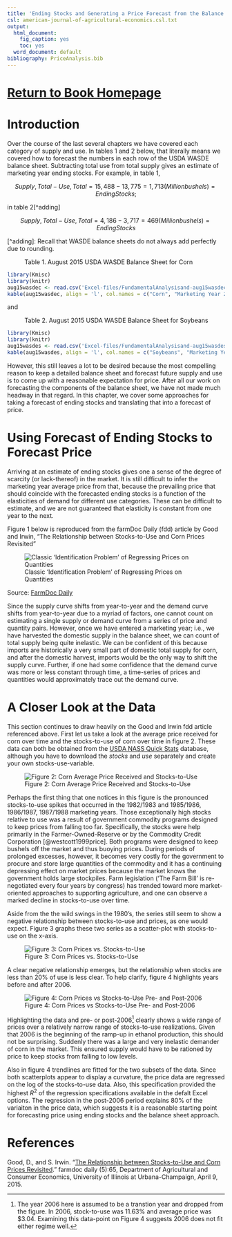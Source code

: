 ```yaml
---
title: 'Ending Stocks and Generating a Price Forecast from the Balance Sheet'
csl: american-journal-of-agricultural-economics.csl.txt
output:
  html_document:
    fig_caption: yes
    toc: yes
  word_document: default
bibliography: PriceAnalysis.bib
---
```


# [Return to Book Homepage](http://mindymallory.github.io/PriceAnalysis/)

# Introduction

Over the course of the last several chapters we have covered each category of supply and use. In tables 1 and 2 below, that literally means we covered how to forecast the numbers in each row of the USDA WASDE balance sheet. Subtracting total use from total supply gives an estimate of marketing year ending stocks. For example, in table 1, 

$$Supply, Total - Use, Total = 15,488 - 13,775 = 1,713 (Million bushels) = Ending Stocks;$$ 

in table 2[^adding]

$$Supply, Total - Use, Total = 4,186 - 3,717 = 469 (Million bushels) = Ending Stocks$$

[^adding]: Recall that WASDE balance sheets do not always add perfectly due to rounding.  

: Table 1. August 2015 USDA WASDE Balance Sheet for Corn

```r
library(Kmisc)
library(knitr)
aug15wasdec <- read.csv('Excel-files/FundamentalAnalysisand-aug15wasdec.csv')
kable(aug15wasdec, align = 'l', col.names = c("Corn", "Marketing Year 2013/2014", "Marketing Year 2014/2015 Est.", "Marketing Year 2015/2016 July Projection", "Marketing Year 2015/2016 August Projection"))

```

and 

: Table 2. August 2015 USDA WASDE Balance Sheet for Soybeans

```r
library(Kmisc)
library(knitr)
aug15wasdes <- read.csv('Excel-files/FundamentalAnalysisand-aug15wasdes.csv')
kable(aug15wasdes, align = 'l', col.names = c("Soybeans", "Marketing Year 2013/2014", "Marketing Year 2014/2015 Est.", "Marketing Year 2015/2016 July Projection", "Marketing Year 2015/2016 August Projection"))

```

However, this still leaves a lot to be desired because the most compelling reason to keep a detailed balance sheet and forecast future supply and use is to come up with a reasonable expectation for price. After all our work on forecasting the components of the balance sheet, we have not made much headway in that regard. In this chapter, we cover some approaches for taking a forecast of ending stocks and translating that into a forecast of price. 

# Using Forecast of Ending Stocks to Forecast Price

Arriving at an estimate of ending stocks gives one a sense of the degree of scarcity (or lack-thereof) in the market. It is still difficult to infer the marketing year average price from that, because the prevailing price that should coincide with the forecasted ending stocks is a function of the elasticities of demand for different use categories. These can be difficult to estimate, and we are not guaranteed that elasticity is constant from one year to the next. 

Figure 1 below is reproduced from the farmDoc Daily (fdd) article by Good and Irwin, "The Relationship between Stocks-to-Use and Corn Prices Revisited"

![Classic 'Identification Problem' of Regressing Prices on Quantities](images/fdd04092015_fig1.jpg)

Source: [FarmDoc Daily](http://farmdocdaily.illinois.edu/2015/04/relationship-stock-to-use-and-corn-prices.html)

Since the supply curve shifts from year-to-year and the demand curve shifts from year-to-year due to a myriad of factors, one cannot count on estimating a single supply or demand curve from a series of price and quantity pairs. However, once we have entered a marketing year; i.e., we have harvested the domestic supply in the balance sheet, we can count of total supply being quite inelastic. We can be confident of this because imports are historically a very small part of domestic total supply for corn, and after the domestic harvest, imports would be the only way to shift the supply curve. Further, if one had some confidence that the demand curve was more or less constant through time, a time-series of prices and quantities would approximately trace out the demand curve. 

# A Closer Look at the Data

This section continues to draw heavily on the Good and Irwin fdd article referenced above. First let us take a look at the average price received for corn over time and the stocks-to-use of corn over time in figure 2. These data can both be obtained from the [USDA NASS Quick Stats](http://www.nass.usda.gov/Statistics_by_Subject/?sector=CROPS) database, although you have to download the *stocks* and *use* separately and create your own stocks-use-variable. 

![Figure 2: Corn Average Price Received and Stocks-to-Use](Excel-files/EndingStocksand-corn_endingstock_prices_files/image005.png)

Perhaps the first thing that one notices in this figure is the pronounced stocks-to-use spikes that occurred in the 1982/1983 and 1985/1986, 1986/1987, 1987/1988 marketing years. Those exceptionally high stocks relative to use was a result of government commodity programs designed to keep prices from falling too far. Specifically, the stocks were help primarily in the Farmer-Owned-Reserve or by the Commodity Credit Corporation [@westcott1999price]. Both programs were designed to keep bushels off the market and thus buoying prices. During periods of prolonged excesses, however, it becomes very costly for the government to procure and store large quantities of the commodity and it has a continuing depressing effect on market prices because the market knows the government holds large stockpiles. Farm legislation ('The Farm Bill' is re-negotiated every four years by congress) has trended toward more market-oriented approaches to supporting agriculture, and one can observe a marked decline in stocks-to-use over time. 

Aside from the the wild swings in the 1980's, the series still seem to show a negative relationship between stocks-to-use and prices, as one would expect. Figure 3 graphs these two series as a scatter-plot with stocks-to-use on the x-axis. 

![Figure 3: Corn Prices vs. Stocks-to-Use](Excel-files/EndingStocksand-corn_endingstock_prices_files/image001.png)

A clear negative relationship emerges, but the relationship when stocks are less than 20% of use is less clear. To help clarify, figure 4 highlights years before and after 2006. 

![Figure 4: Corn Prices vs Stocks-to-Use Pre- and Post-2006](Excel-files/EndingStocksand-corn_endingstock_prices_files/image002.png)

Highlighting the data and pre- or post-2006[^post2006] clearly shows a wide range of prices over a relatively narrow range of stocks-to-use realizations. Given that 2006 is the beginning of the ramp-up in ethanol production, this should not be surprising. Suddenly there was a large and very inelastic demander of corn in the market. This ensured supply would have to be rationed by price to keep stocks from falling to low levels. 

[^post2006]: The year 2006 here is assumed to be a transtion year and dropped from the figure. In 2006, stock-to-use was 11.63% and average price was $3.04. Examining this data-point on Figure 4 suggests 2006 does not fit either regime well. 

Also in figure 4 trendlines are fitted for the two subsets of the data. Since both scatterplots appear to display a curvature, the price data are regressed on the log of the stocks-to-use data. Also, this specification provided the highest $R^2$ of the regression specifications available in the defalt Excel options. The regression in the post-2006 period explains 80% of the variaiton in the price data, which suggests it is a reasonable starting point for forecasting price using ending stocks and the balance sheet approach.   


# References

Good, D., and S. Irwin. "[The Relationship between Stocks-to-Use and Corn Prices Revisited](http://farmdocdaily.illinois.edu/2015/04/relationship-stock-to-use-and-corn-prices.html)." farmdoc daily (5):65, Department of Agricultural and Consumer Economics, University of Illinois at Urbana-Champaign, April 9, 2015.





